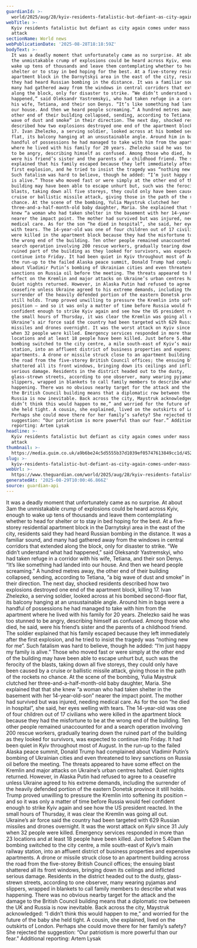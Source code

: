 ```yaml
---
guardianId: >-
  world/2025/aug/28/kyiv-residents-fatalistic-but-defiant-as-city-again-comes-under-mass-air-attack
webTitle: >-
  Kyiv residents fatalistic but defiant as city again comes under mass air
  attack
sectionName: World news
webPublicationDate: '2025-08-28T18:18:59Z'
bodyText: >-
  It was a deadly moment that unfortunately came as no surprise. At about 3am
  the unmistakable crump of explosions could be heard across Kyiv, enough to
  wake up tens of thousands and leave them contemplating whether to head for
  shelter or to stay in bed hoping for the best. At a five-storey residential
  apartment block in the Darnytskyi area in the east of the city, residents said
  they had heard Russian bombing in the distance. It was a familiar sound, and
  many had gathered away from the windows in central corridors that extended
  along the block, only for disaster to strike. “We didn’t understand what had
  happened,” said Oleksandr Yastremskyi, who had taken refuge in a corridor with
  his wife, Tetiana, and their son Denys. “It’s like something had landed into
  our house. And then we heard people screaming.” A hundred metres away, the
  other end of their building collapsed, sending, according to Tetiana, “a big
  wave of dust and smoke” in their direction. The next day, shocked residents
  described how two explosions destroyed one end of the apartment block, killing
  17. Ivan Zhelezko, a serving soldier, looked across at his bombed second-floor
  flat, its balcony hanging at an unsustainable angle. Around him in bags were a
  handful of possessions he had managed to take with him from the apartment
  where he lived with his family for 20 years. Zhelezko said he was too stunned
  to be angry, describing himself as confused. Among those who died, he said,
  were his friend’s sister and the parents of a childhood friend. The soldier
  explained that his family escaped because they left immediately after the
  first explosion, and he tried to insist the tragedy was “nothing new for me”.
  Such fatalism was hard to believe, though he added: “I’m just happy my family
  is alive.” Those who moved fast or were simply at the other end of the
  building may have been able to escape unhurt but, such was the ferocity of the
  blasts, taking down all five storeys, they could only have been caused by a
  cruise or ballistic missile attack, giving those in the path of the rockets no
  chance. At the scene of the bombing, Yulia Maystruk clutched her
  three-and-a-half-month-old baby daughter, Maria. She explained that that she
  knew “a woman who had taken shelter in the basement with her 14-year-old-son”
  nearer the impact point. The mother had survived but was injured, needing
  medical care. As for the son “he died in hospital”, she said, her eyes welling
  with tears. The 14-year-old was one of four children out of 17 civilians who
  were killed in the apartment block because they had the misfortune to be at
  the wrong end of the building. Ten other people remained unaccounted for and a
  search operation involving 200 rescue workers, gradually tearing down the
  ruined part of the building as they looked for survivors, was expected to
  continue into Friday. It had been quiet in Kyiv throughout most of August. In
  the run-up to the failed Alaska peace summit, Donald Trump had complained
  about Vladimir Putin’s bombing of Ukrainian cities and even threatened to levy
  sanctions on Russia oil before the meeting. The threats appeared to have some
  effect on the Kremlin and major attacks on Ukraine’s urban centres halted.
  Quiet nights returned. However, in Alaska Putin had refused to agree to a
  ceasefire unless Ukraine agreed to his extreme demands, including the
  surrender of the heavily defended portion of the eastern Donetsk province it
  still holds. Trump proved unwilling to pressure the Kremlin into softening its
  position – and so it was only a matter of time before Russia would feel
  confident enough to strike Kyiv again and see how the US president reacted. In
  the small hours of Thursday, it was clear the Kremlin was going all out.
  Ukraine’s air force said the country had been targeted with 629 Russian
  missiles and drones overnight. It was the worst attack on Kyiv since 31 July
  when 32 people were killed. Emergency services responded in more than 23
  locations and at least 18 people have been killed. Just before 5.40am the
  bombing switched to the city centre, a mile south-east of Kyiv’s main railway
  station, into an affluent district of business properties and expensive
  apartments. A drone or missile struck close to an apartment building across
  the road from the five-storey British Council offices; the ensuing blast
  shattered all its front windows, bringing down its ceilings and inflicted
  serious damage. Residents in the district headed out to the dusty,
  glass-strewn streets, according to one observer, many wearing pyjamas and
  slippers, wrapped in blankets to call family members to describe what was
  happening. There was no obvious nearby target for the attack and the damage to
  the British Council building means that a diplomatic row between the UK and
  Russia is now inevitable. Back across the city, Maystruk acknowledged: “I
  didn’t think this would happen to me,” and worried for the future of the baby
  she held tight. A cousin, she explained, lived on the outskirts of London.
  Perhaps she could move there for her family’s safety? She rejected the
  suggestion: “Our patriotism is more powerful than our fear.” Additional
  reporting: Artem Lysak
headline: >-
  Kyiv residents fatalistic but defiant as city again comes under mass air
  attack
thumbnail: >-
  https://media.guim.co.uk/a9b6be24c5d5555b37d1039ef05747613849cc1d/452_68_4548_3638/500.jpg
slug: >-
  kyiv-residents-fatalistic-but-defiant-as-city-again-comes-under-mass-air-attack
webUrl: >-
  https://www.theguardian.com/world/2025/aug/28/kyiv-residents-fatalistic-but-defiant-as-city-again-comes-under-mass-air-attack
generatedAt: '2025-08-29T10:00:46.866Z'
source: guardian-api
---
```

It was a deadly moment that unfortunately came as no surprise. At about 3am the unmistakable crump of explosions could be heard across Kyiv, enough to wake up tens of thousands and leave them contemplating whether to head for shelter or to stay in bed hoping for the best. At a five-storey residential apartment block in the Darnytskyi area in the east of the city, residents said they had heard Russian bombing in the distance. It was a familiar sound, and many had gathered away from the windows in central corridors that extended along the block, only for disaster to strike. “We didn’t understand what had happened,” said Oleksandr Yastremskyi, who had taken refuge in a corridor with his wife, Tetiana, and their son Denys. “It’s like something had landed into our house. And then we heard people screaming.” A hundred metres away, the other end of their building collapsed, sending, according to Tetiana, “a big wave of dust and smoke” in their direction. The next day, shocked residents described how two explosions destroyed one end of the apartment block, killing 17. Ivan Zhelezko, a serving soldier, looked across at his bombed second-floor flat, its balcony hanging at an unsustainable angle. Around him in bags were a handful of possessions he had managed to take with him from the apartment where he lived with his family for 20 years. Zhelezko said he was too stunned to be angry, describing himself as confused. Among those who died, he said, were his friend’s sister and the parents of a childhood friend. The soldier explained that his family escaped because they left immediately after the first explosion, and he tried to insist the tragedy was “nothing new for me”. Such fatalism was hard to believe, though he added: “I’m just happy my family is alive.” Those who moved fast or were simply at the other end of the building may have been able to escape unhurt but, such was the ferocity of the blasts, taking down all five storeys, they could only have been caused by a cruise or ballistic missile attack, giving those in the path of the rockets no chance. At the scene of the bombing, Yulia Maystruk clutched her three-and-a-half-month-old baby daughter, Maria. She explained that that she knew “a woman who had taken shelter in the basement with her 14-year-old-son” nearer the impact point. The mother had survived but was injured, needing medical care. As for the son “he died in hospital”, she said, her eyes welling with tears. The 14-year-old was one of four children out of 17 civilians who were killed in the apartment block because they had the misfortune to be at the wrong end of the building. Ten other people remained unaccounted for and a search operation involving 200 rescue workers, gradually tearing down the ruined part of the building as they looked for survivors, was expected to continue into Friday. It had been quiet in Kyiv throughout most of August. In the run-up to the failed Alaska peace summit, Donald Trump had complained about Vladimir Putin’s bombing of Ukrainian cities and even threatened to levy sanctions on Russia oil before the meeting. The threats appeared to have some effect on the Kremlin and major attacks on Ukraine’s urban centres halted. Quiet nights returned. However, in Alaska Putin had refused to agree to a ceasefire unless Ukraine agreed to his extreme demands, including the surrender of the heavily defended portion of the eastern Donetsk province it still holds. Trump proved unwilling to pressure the Kremlin into softening its position – and so it was only a matter of time before Russia would feel confident enough to strike Kyiv again and see how the US president reacted. In the small hours of Thursday, it was clear the Kremlin was going all out. Ukraine’s air force said the country had been targeted with 629 Russian missiles and drones overnight. It was the worst attack on Kyiv since 31 July when 32 people were killed. Emergency services responded in more than 23 locations and at least 18 people have been killed. Just before 5.40am the bombing switched to the city centre, a mile south-east of Kyiv’s main railway station, into an affluent district of business properties and expensive apartments. A drone or missile struck close to an apartment building across the road from the five-storey British Council offices; the ensuing blast shattered all its front windows, bringing down its ceilings and inflicted serious damage. Residents in the district headed out to the dusty, glass-strewn streets, according to one observer, many wearing pyjamas and slippers, wrapped in blankets to call family members to describe what was happening. There was no obvious nearby target for the attack and the damage to the British Council building means that a diplomatic row between the UK and Russia is now inevitable. Back across the city, Maystruk acknowledged: “I didn’t think this would happen to me,” and worried for the future of the baby she held tight. A cousin, she explained, lived on the outskirts of London. Perhaps she could move there for her family’s safety? She rejected the suggestion: “Our patriotism is more powerful than our fear.” Additional reporting: Artem Lysak
